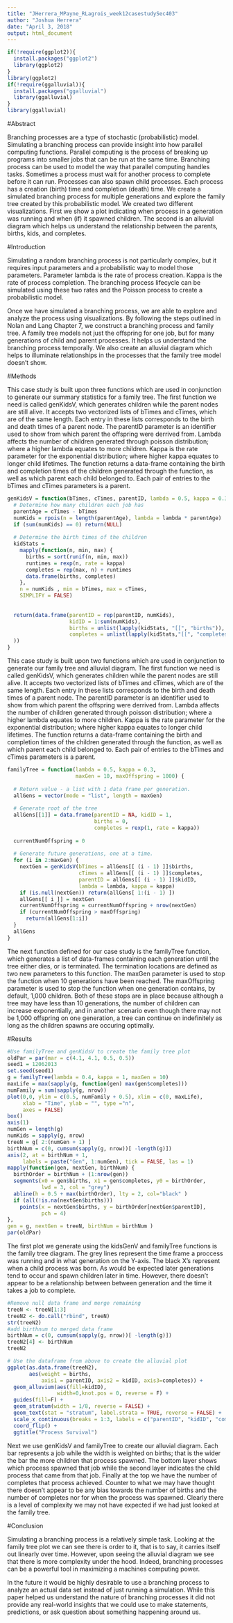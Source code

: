 ---
title: "JHerrera_MPayne_RLagrois_week12casestudySec403"
author: "Joshua Herrera"
date: "April 3, 2018"
output: html_document
---

```{r include=FALSE}
if(!require(ggplot2)){
  install.packages("ggplot2")
  library(ggplot2)
}
library(ggplot2)
if(!require(ggalluvial)){
  install.packages("ggalluvial")
  library(ggalluvial)
}
library(ggalluvial)
```

#Abstract

  Branching processes are a type of stochastic (probabilistic) model. Simulating a branching process can provide insight into how parallel computing functions. Parallel computing is the process of breaking up programs into smaller jobs that can be run at the same time. Branching process can be used to model the way that parallel computing handles tasks. Sometimes a process must wait for another process to complete before it can run. Processes can also spawn child processes. Each process has a creation (birth) time and completion (death) time. We create a simulated branching process for multiple generations and explore the family tree created by this probabilistic model. We created two different visualizations. First we show a plot indicating when process in a generation was running and when (if) it spawned children.  The second is an alluvial diagram which helps us understand the relationship between the parents, births, kids, and completes.   

#Introduction

  Simulating a random branching process is not particularly complex, but it requires input parameters and a probabilistic way to model those parameters. Parameter lambda is the rate of process creation. Kappa is the rate of process completion. The branching process lifecycle can be simulated using these two rates and the Poisson process to create a probabilistic model. 
  
  Once we have simulated a branching process, we are able to explore and analyze the process using visualizations. By following the steps outlined in Nolan and Lang Chapter 7, we construct a branching process and family tree. A family tree models not just the offspring for one job, but for many generations of child and parent processes.  It helps us understand the branching process temporally.   We also create an alluvial diagram which helps to illuminate relationships in the processes that the family tree model doesn't show.   


#Methods

  This case study is built upon three functions which are used in conjunction to generate our summary statistics for a family tree. The first function we need is called genKidsV, which generates children while the parent nodes are still alive. It accepts two vectorized lists of bTimes and cTimes, which are of the same length. Each entry in these lists corresponds to the birth and death times of a parent node. The parentID parameter is an identifier used to show from which parent the offspring were derrived from. Lambda affects the number of children generated through poisson distribution; where a higher lambda equates to more children. Kappa is the rate parameter for the exponential distribution; where higher kappa equates to longer child lifetimes. The function returns a data-frame containing the birth and completion times of the children generated through the function, as well as which parent each child belonged to. Each pair of entries to the bTimes and cTimes parameters is a parent.
  
```{R }
genKidsV = function(bTimes, cTimes, parentID, lambda = 0.5, kappa = 0.3) {
  # Determine how many children each job has
  parentAge = cTimes - bTimes
  numKids = rpois(n = length(parentAge), lambda = lambda * parentAge)
  if (sum(numKids) == 0) return(NULL)
  
  # Determine the birth times of the children  
  kidStats = 
    mapply(function(n, min, max) {
      births = sort(runif(n, min, max))
      runtimes = rexp(n, rate = kappa)
      completes = rep(max, n) + runtimes
      data.frame(births, completes)
    },
    n = numKids , min = bTimes, max = cTimes, 
    SIMPLIFY = FALSE)
  
  
  return(data.frame(parentID = rep(parentID, numKids),
                    kidID = 1:sum(numKids), 
                    births = unlist(lapply(kidStats, "[[", "births")), 
                    completes = unlist(lapply(kidStats,"[[", "completes"))
  ))
}
```

  This case study is built upon two functions which are used in conjunction to generate our family tree and alluvial diagram. The first function we need is called genKidsV, which generates children while the parent nodes are still alive. It accepts two vectorized lists of bTimes and cTimes, which are of the same length. Each entry in these lists corresponds to the birth and death times of a parent node. The parentID parameter is an identifier used to show from which parent the offspring were derrived from. Lambda affects the number of children generated through poisson distribution; where a higher lambda equates to more children. Kappa is the rate parameter for the exponential distribution; where higher kappa equates to longer child lifetimes. The function returns a data-frame containing the birth and completion times of the children generated through the function, as well as which parent each child belonged to. Each pair of entries to the bTimes and cTimes parameters is a parent.

```{R}
familyTree = function(lambda = 0.5, kappa = 0.3, 
                      maxGen = 10, maxOffspring = 1000) {
  
  # Return value - a list with 1 data frame per generation.
  allGens = vector(mode = "list", length = maxGen)
  
  # Generate root of the tree
  allGens[[1]] = data.frame(parentID = NA, kidID = 1, 
                            births = 0, 
                            completes = rexp(1, rate = kappa))
  
  currentNumOffspring = 0
  
  # Generate future generations, one at a time.
  for (i in 2:maxGen) {
    nextGen = genKidsV(bTimes = allGens[[ (i - 1) ]]$births,
                       cTimes = allGens[[ (i - 1) ]]$completes,
                       parentID = allGens[[ (i - 1) ]]$kidID,
                       lambda = lambda, kappa = kappa)
    if (is.null(nextGen)) return(allGens[ 1:(i - 1) ]) 
    allGens[[ i ]] = nextGen
    currentNumOffspring = currentNumOffspring + nrow(nextGen)
    if (currentNumOffspring > maxOffspring) 
      return(allGens[1:i])
  }  
  allGens
}
```
  
  The next function defined for our case study is the familyTree function, which generates a list of data-frames containing each generation until the tree either dies, or is terminated. The termination locations are defined as two new parameters to this function. The maxGen parameter is used to stop the function when 10 generations have been reached. The maxOffspring parameter is used to stop the function when one generation contains, by default, 1,000 children. Both of these stops are in place because although a tree may have less than 10 generations, the number of children can increase exponentially, and in another scenario even though there may not be 1,000 offspring on one generation, a tree can continue on indefinitely as long as the children spawns are occuring optimally.

#Results

```{r}
#Use familyTree and genKidsV to create the family tree plot
oldPar = par(mar = c(4.1, 4.1, 0.5, 0.5))
seed1 = 12062013
set.seed(seed1)
g = familyTree(lambda = 0.4, kappa = 1, maxGen = 10)
maxLife = max(sapply(g, function(gen) max(gen$completes)))
numFamily = sum(sapply(g, nrow))
plot(0,0, ylim = c(0.5, numFamily + 0.5), xlim = c(0, maxLife),
     xlab = "Time", ylab = "", type ="n",
     axes = FALSE)
box()
axis(1)
numGen = length(g)
numKids = sapply(g, nrow)
treeN = g[ 2:(numGen + 1) ]
birthNum = c(0, cumsum(sapply(g, nrow))[ -length(g)])
axis(2, at = birthNum + 1, 
     labels = paste("Gen", 1:numGen), tick = FALSE, las = 1)
mapply(function(gen, nextGen, birthNum) {
  birthOrder = birthNum + (1:nrow(gen))
  segments(x0 = gen$births, x1 = gen$completes, y0 = birthOrder,
           lwd = 3, col = "grey")
  abline(h = 0.5 + max(birthOrder), lty = 2, col="black" )
  if (all(!is.na(nextGen$births)))
    points(x = nextGen$births, y = birthOrder[nextGen$parentID],
           pch = 4)
},
gen = g, nextGen = treeN, birthNum = birthNum )
par(oldPar)

```

  The first plot we generate using the kidsGenV and familyTree functions is the family tree diagram.  The grey lines represent the time frame a proccess was running and in what generation on the Y-axis.  The black X's represent when a child process was born.  As would be expected later generations tend to occur and spawn children later in time.  However, there doesn't appear to be a relationship between between generation and the time it takes a job to complete.

```{r}
#Remove null data frame and merge remaining
treeN <- treeN[1:3]
treeN2 <- do.call("rbind", treeN)
str(treeN2)
#add birthnum to merged data frame
birthNum = c(0, cumsum(sapply(g, nrow))[ -length(g)])
treeN2[4] <- birthNum
treeN2

```



```{r}
# Use the dataframe from above to create the alluvial plot
ggplot(as.data.frame(treeN2),
       aes(weight = births,
           axis1 = parentID, axis2 = kidID, axis3=completes)) +
  geom_alluvium(aes(fill=kidID),
                width=0,knot.pos = 0, reverse = F) +
  guides(fill=F) +
  geom_stratum(width = 1/8, reverse = FALSE) +
  geom_text(stat = "stratum", label.strata = TRUE, reverse = FALSE) +
  scale_x_continuous(breaks = 1:3, labels = c("parentID", "kidID", "completes")) +
  coord_flip() +
  ggtitle("Process Survival")
```
  
  Next we use genKidsV and familyTree to create our alluvial diagram.  Each bar represents a job while the width is weighted on births; that is the wider the bar the more children that process spawned.  The bottom layer shows which process spawned that job while the second layer indicates the child process that came from that job.  Finally at the top we have the number of completes that process achieved.  Counter to what we may have thought there doesn't appear to be any bias towards the number of births and the number of completes nor for when the process was spawned.  Clearly there is a level of complexity we may not have expected if we had just looked at the family tree. 

#Conclusion

  Simulating a branching process is a relatively simple task.  Looking at the family tree plot we can see there is order to it, that is to say, it carries itself out linearly over time.  However, upon seeing the alluvial diagram we see that there is more complexity under the hood.  Indeed, branching processes can be a powerful tool in maximizing a machines computing power.  

  In the future it would be highly desirable to use a branching process to analyze an actual data set instead of just running a simulation.  While this paper helped us understand the nature of branching processes it did not provide any real-world insights that we could use to make statements, predictions, or ask question about something happening around us.


